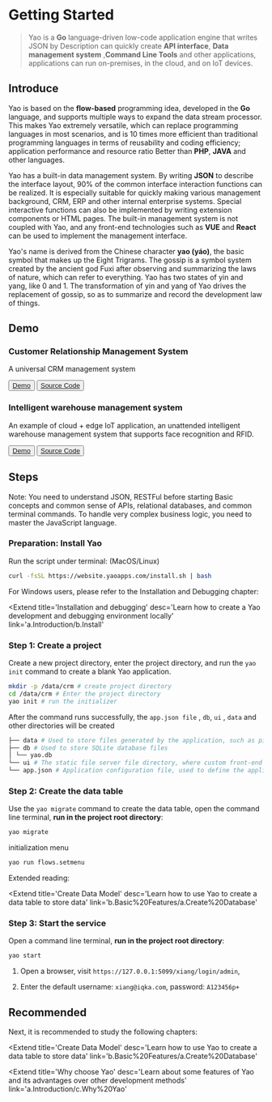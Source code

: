 # Getting Started

<blockquote>
	Yao is a <strong>Go</strong> language-driven low-code application engine that writes JSON by
	Description can quickly create <strong>API interface</strong>,
	<strong>Data management system</strong> ,<strong>Command Line Tools</strong>
	and other applications, applications can run on-premises, in the cloud, and on IoT devices.
</blockquote>

## Introduce

Yao is based on the **flow-based** programming idea, developed in the **Go** language, and supports multiple ways to expand the data stream processor. This makes Yao extremely versatile, which can replace programming languages ​​in most scenarios, and is 10 times more efficient than traditional programming languages ​​in terms of reusability and coding efficiency; application performance and resource ratio Better than **PHP**, **JAVA** and other languages.

Yao has a built-in data management system. By writing **JSON** to describe the interface layout, 90% of the common interface interaction functions can be realized. It is especially suitable for quickly making various management background, CRM, ERP and other internal enterprise systems. Special interactive functions can also be implemented by writing extension components or HTML pages. The built-in management system is not coupled with Yao, and any front-end technologies such as **VUE** and **React** can be used to implement the management interface.

Yao's name is derived from the Chinese character **yao (yáo)**, the basic symbol that makes up the Eight Trigrams. The gossip is a symbol system created by the ancient god Fuxi after observing and summarizing the laws of nature, which can refer to everything. Yao has two states of yin and yang, like 0 and 1. The transformation of yin and yang of Yao drives the replacement of gossip, so as to summarize and record the development law of things.

## Demo

### Customer Relationship Management System

A universal CRM management system

<Button className='mr_12' type='primary'>
	<a href='https://demo-crm.yaoapps.com' target='_blank'>Demo</a>
</Button>

<Button>
	<a href='https://github.com/yaoapp/crm' target='_blank'>Source Code</a>
</Button>


### Intelligent warehouse management system

An example of cloud + edge IoT application, an unattended intelligent warehouse management system that supports face recognition and RFID.

<Button className='mr_12' type='primary'>
	<a href='https://demo-warehouse.yaoapps.com' target='_blank'>Demo</a>
</Button>

<Button>
	<a href='https://github.com/yaoapp/warehouse' target='_blank'>Source Code</a>
</Button>

## Steps

<Notice type='warning'>
	Note: You need to understand JSON, RESTFul before starting Basic concepts and common sense of
	APIs, relational databases, and common terminal commands. To handle very complex business
	logic, you need to master the JavaScript language.
</Notice>

### Preparation: Install Yao

Run the script under terminal: (MacOS/Linux)

```bash
curl -fsSL https://website.yaoapps.com/install.sh | bash
```

For Windows users, please refer to the Installation and Debugging chapter:

<Extend
	title='Installation and debugging'
	desc='Learn how to create a Yao development and debugging environment locally'
	link='a.Introduction/b.Install'
></Extend>

### Step 1: Create a project

Create a new project directory, enter the project directory, and run the `yao init` command to create a blank Yao application.

```bash
mkdir -p /data/crm # create project directory
cd /data/crm # Enter the project directory
yao init # run the initializer
```

After the command runs successfully, the `app.json file` , `db`, `ui` , `data` and other directories will be created

```bash
├── data # Used to store files generated by the application, such as pictures, PDFs, etc.
├── db # Used to store SQLite database files
│ └── yao.db
└── ui # The static file server file directory, where custom front-end products can be placed. The files in this directory can be accessed through http://host:port/filename .
└── app.json # Application configuration file, used to define the application name, etc.
```

### Step 2: Create the data table

Use the `yao migrate` command to create the data table, open the command line terminal, **run in the project root directory**:

```bash
yao migrate
```

initialization menu

```bash
yao run flows.setmenu
```

Extended reading:

<Extend
	title='Create Data Model'
	desc='Learn how to use Yao to create a data table to store data'
	link='b.Basic%20Features/a.Create%20Database'
></Extend>

### Step 3: Start the service

Open a command line terminal, **run in the project root directory**:

```bash
yao start
```

1. Open a browser, visit `https://127.0.0.1:5099/xiang/login/admin`,

2. Enter the default username: `xiang@iqka.com`, password: `A123456p+`

## Recommended

Next, it is recommended to study the following chapters:

<Extend
	title='Create Data Model'
	desc='Learn how to use Yao to create a data table to store data'
	link='b.Basic%20Features/a.Create%20Database'
></Extend>

<Extend
	title='Why choose Yao'
	desc='Learn about some features of Yao and its advantages over other development methods'
	link='a.Introduction/c.Why%20Yao'
></Extend>

<Div style={{ display: 'flex', justifyContent: 'right' }}>
	<Link
		type='next'
		title='Installation and debugging'
		link='a.Introduction/b.Install'
	></Link>
</Div>
